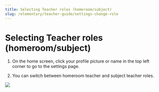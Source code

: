 ```yaml
---
title: Selecting Teacher roles (homeroom/subject)
slug: /elementary/teacher-guide/settings-change-role
---
```



# Selecting Teacher roles (homeroom/subject)

1. On the home screen, click your profile picture or name in the top left corner to go to the settings page.

2. You can switch between homeroom teacher and subject teacher roles.

<Image src="/img/en/elementary/teacher/10-02.jpg" size="lg" />
